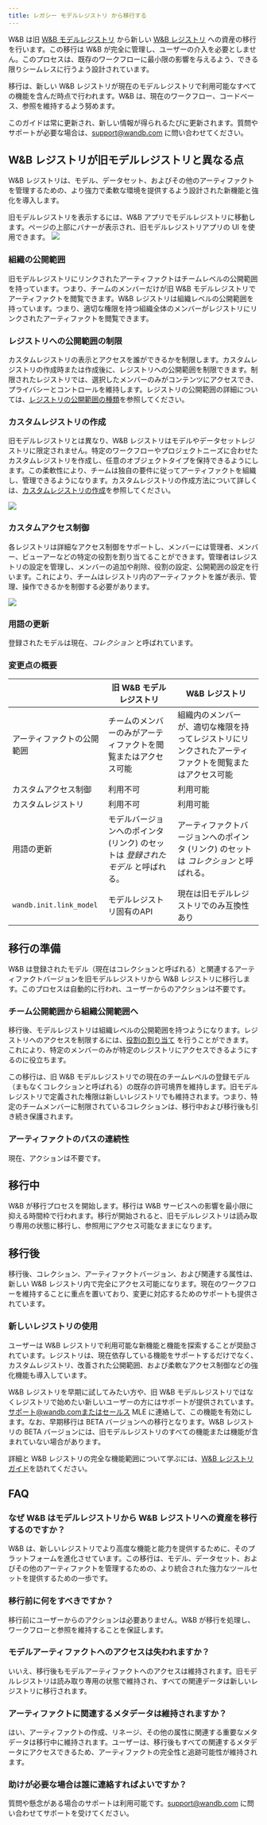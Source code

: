 ```yaml
---
title: レガシー モデルレジストリ から移行する
---
```


W&B は旧 [W&B モデルレジストリ](/ja/models/core/registry/model_registry/) から新しい [W&B レジストリ](/ja/./) への資産の移行を行います。この移行は W&B が完全に管理し、ユーザーの介入を必要としません。このプロセスは、既存のワークフローに最小限の影響を与えるよう、できる限りシームレスに行うよう設計されています。

移行は、新しい W&B レジストリが現在のモデルレジストリで利用可能なすべての機能を含んだ時点で行われます。W&B は、現在のワークフロー、コードベース、参照を維持するよう努めます。

このガイドは常に更新され、新しい情報が得られるたびに更新されます。質問やサポートが必要な場合は、support@wandb.com に問い合わせてください。

## W&B レジストリが旧モデルレジストリと異なる点

W&B レジストリは、モデル、データセット、およびその他のアーティファクトを管理するための、より強力で柔軟な環境を提供するよう設計された新機能と強化を導入します。

<Note>
旧モデルレジストリを表示するには、W&B アプリでモデルレジストリに移動します。ページの上部にバナーが表示され、旧モデルレジストリアプリの UI を使用できます。

<Frame>
    <img src="/images/registry/nav_to_old_model_reg.gif"  />
</Frame>
</Note>

### 組織の公開範囲
旧モデルレジストリにリンクされたアーティファクトはチームレベルの公開範囲を持っています。つまり、チームのメンバーだけが旧 W&B モデルレジストリでアーティファクトを閲覧できます。W&B レジストリは組織レベルの公開範囲を持っています。つまり、適切な権限を持つ組織全体のメンバーがレジストリにリンクされたアーティファクトを閲覧できます。

### レジストリへの公開範囲の制限
カスタムレジストリの表示とアクセスを誰ができるかを制限します。カスタムレジストリの作成時または作成後に、レジストリへの公開範囲を制限できます。制限されたレジストリでは、選択したメンバーのみがコンテンツにアクセスでき、プライバシーとコントロールを維持します。レジストリの公開範囲の詳細については、[レジストリの公開範囲の種類](/ja/models/core/registry/configure_registry/#registry-visibility-types)を参照してください。

### カスタムレジストリの作成
旧モデルレジストリとは異なり、W&B レジストリはモデルやデータセットレジストリに限定されません。特定のワークフローやプロジェクトニーズに合わせたカスタムレジストリを作成し、任意のオブジェクトタイプを保持できるようにします。この柔軟性により、チームは独自の要件に従ってアーティファクトを組織し、管理できるようになります。カスタムレジストリの作成方法について詳しくは、[カスタムレジストリの作成](/ja/models/core/registry/model_registry_eol/#%E3%82%AB%E3%82%B9%E3%82%BF%E3%83%A0%E3%83%AC%E3%82%B8%E3%82%B9%E3%83%88%E3%83%AA%E3%81%AE%E4%BD%9C%E6%88%90)を参照してください。

<Frame>
    <img src="/images/registry/mode_reg_eol.png"  />
</Frame>

### カスタムアクセス制御
各レジストリは詳細なアクセス制御をサポートし、メンバーには管理者、メンバー、ビューアーなどの特定の役割を割り当てることができます。管理者はレジストリの設定を管理し、メンバーの追加や削除、役割の設定、公開範囲の設定を行います。これにより、チームはレジストリ内のアーティファクトを誰が表示、管理、操作できるかを制御する必要があります。

<Frame>
    <img src="/images/registry/registry_access_control.png"  />
</Frame>

### 用語の更新
登録されたモデルは現在、*コレクション* と呼ばれています。

### 変更点の概要

|               | 旧 W&B モデルレジストリ | W&B レジストリ |
| -----         | ----- | ----- |
| アーティファクトの公開範囲| チームのメンバーのみがアーティファクトを閲覧またはアクセス可能 | 組織内のメンバーが、適切な権限を持ってレジストリにリンクされたアーティファクトを閲覧またはアクセス可能  |
| カスタムアクセス制御 | 利用不可 | 利用可能 |
| カスタムレジストリ | 利用不可 | 利用可能 |
| 用語の更新 | モデルバージョンへのポインタ (リンク) のセットは *登録されたモデル* と呼ばれる。 | アーティファクトバージョンへのポインタ (リンク) のセットは *コレクション* と呼ばれる。 | 
| `wandb.init.link_model` | モデルレジストリ固有のAPI | 現在は旧モデルレジストリでのみ互換性あり |

## 移行の準備

W&B は登録されたモデル（現在はコレクションと呼ばれる）と関連するアーティファクトバージョンを旧モデルレジストリから W&B レジストリに移行します。このプロセスは自動的に行われ、ユーザーからのアクションは不要です。

### チーム公開範囲から組織公開範囲へ

移行後、モデルレジストリは組織レベルの公開範囲を持つようになります。レジストリへのアクセスを制限するには、[役割の割り当て](/ja/models/core/registry/configure_registry/) を行うことができます。これにより、特定のメンバーのみが特定のレジストリにアクセスできるようにするのに役立ちます。

この移行は、旧 W&B モデルレジストリでの現在のチームレベルの登録モデル（まもなくコレクションと呼ばれる）の既存の許可境界を維持します。旧モデルレジストリで定義された権限は新しいレジストリでも維持されます。つまり、特定のチームメンバーに制限されているコレクションは、移行中および移行後も引き続き保護されます。

### アーティファクトのパスの連続性

現在、アクションは不要です。

## 移行中

W&B が移行プロセスを開始します。移行は W&B サービスへの影響を最小限に抑える時間枠で行われます。移行が開始されると、旧モデルレジストリは読み取り専用の状態に移行し、参照用にアクセス可能なままになります。

## 移行後

移行後、コレクション、アーティファクトバージョン、および関連する属性は、新しい W&B レジストリ内で完全にアクセス可能になります。現在のワークフローを維持することに重点を置いており、変更に対応するためのサポートも提供されています。

### 新しいレジストリの使用

ユーザーは W&B レジストリで利用可能な新機能と機能を探索することが奨励されています。レジストリは、現在依存している機能をサポートするだけでなく、カスタムレジストリ、改善された公開範囲、および柔軟なアクセス制御などの強化機能も導入しています。

W&B レジストリを早期に試してみたい方や、旧 W&B モデルレジストリではなくレジストリで始めたい新しいユーザーの方にはサポートが提供されています。サポート@wandb.comまたはセールス MLE に連絡して、この機能を有効にします。なお、早期移行は BETA バージョンへの移行となります。W&B レジストリの BETA バージョンには、旧モデルレジストリのすべての機能または機能が含まれていない場合があります。

詳細と W&B レジストリの完全な機能範囲について学ぶには、[W&B レジストリガイド](/ja/./)を訪れてください。

## FAQ

### なぜ W&B はモデルレジストリから W&B レジストリへの資産を移行するのですか？

W&B は、新しいレジストリでより高度な機能と能力を提供するために、そのプラットフォームを進化させています。この移行は、モデル、データセット、およびその他のアーティファクトを管理するための、より統合された強力なツールセットを提供するための一歩です。

### 移行前に何をすべきですか？

移行前にユーザーからのアクションは必要ありません。W&B が移行を処理し、ワークフローと参照を維持することを保証します。

### モデルアーティファクトへのアクセスは失われますか？

いいえ、移行後もモデルアーティファクトへのアクセスは維持されます。旧モデルレジストリは読み取り専用の状態で維持され、すべての関連データは新しいレジストリに移行されます。

### アーティファクトに関連するメタデータは維持されますか？

はい、アーティファクトの作成、リネージ、その他の属性に関連する重要なメタデータは移行中に維持されます。ユーザーは、移行後もすべての関連するメタデータにアクセスできるため、アーティファクトの完全性と追跡可能性が維持されます。

### 助けが必要な場合は誰に連絡すればよいですか？

質問や懸念がある場合のサポートは利用可能です。support@wandb.com に問い合わせてサポートを受けてください。